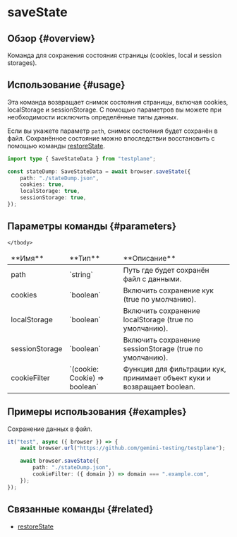 # saveState

## Обзор {#overview}

Команда для сохранения состояния страницы (cookies, local и session storages).

## Использование {#usage}

Эта команда возвращает снимок состояния страницы, включая cookies, localStorage и sessionStorage.
С помощью параметров вы можете при необходимости исключить определённые типы данных.

Если вы укажете параметр `path`, снимок состояния будет сохранён в файл.
Сохранённое состояние можно впоследствии восстановить с помощью команды [restoreState](../restoreState).

```typescript
import type { SaveStateData } from "testplane";

const stateDump: SaveStateData = await browser.saveState({
    path: "./stateDump.json",
    cookies: true,
    localStorage: true,
    sessionStorage: true,
});
```

## Параметры команды {#parameters}

<table>
    <thead>
    <tr><td>**Имя**</td><td>**Тип**</td><td>**Описание**</td></tr>
    </thead>
    <tbody>
    <tr><td>path</td><td>`string`</td><td>Путь где будет сохранён файл с данными.</td></tr>
    <tr><td>cookies</td><td>`boolean`</td><td>Включить сохранение кук (true по умолчанию).</td></tr>
    <tr><td>localStorage</td><td>`boolean`</td><td>Включить сохранение localStorage (true по умолчанию).</td></tr>
    <tr><td>sessionStorage</td><td>`boolean`</td><td>Включить сохранение sessionStorage (true по умолчанию).</td></tr>
    <tr><td>cookieFilter</td><td>`(cookie: Cookie) => boolean`</td><td>Функция для фильтрации кук, принимает объект куки и возвращает boolean.</td></tr>

    </tbody>

</table>

## Примеры использования {#examples}

Сохранение данных в файл.

```typescript
it("test", async ({ browser }) => {
    await browser.url("https://github.com/gemini-testing/testplane");

    await browser.saveState({
        path: "./stateDump.json",
        cookieFilter: ({ domain }) => domain === ".example.com",
    });
});
```

## Связанные команды {#related}

-   [restoreState](../restoreState)
